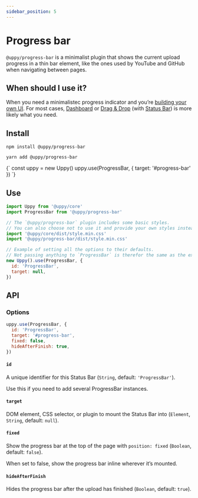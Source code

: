 ```yaml
---
sidebar_position: 5
---
```




# Progress bar

`@uppy/progress-bar` is a minimalist plugin that shows the current upload progress in a thin bar element,
like the ones used by YouTube and GitHub when navigating between pages.

## When should I use it?

When you need a minimalistec progress indicator and you’re [building your own UI](/docs/guides/building-your-own-ui-with-uppy).
For most cases, [Dashboard](/docs/user-interfaces/dashboard) or [Drag & Drop](/docs/user-interfaces/drag-drop)
(with [Status Bar](/docs/user-interfaces/elements/status-bar)) is more likely what you need.

## Install

<Tabs>
  <TabItem value="npm" label="NPM" default>

  ```shell
  npm install @uppy/progress-bar
  ```

  </TabItem>

  <TabItem value="yarn" label="Yarn">

  ```shell
  yarn add @uppy/progress-bar
  ```

  </TabItem>

  <TabItem value="cdn" label="CDN">
    <UppyCdnExample>
      {`
        const uppy = new Uppy()
        uppy.use(ProgressBar, { target: '#progress-bar' })
      `}
    </UppyCdnExample>
  </TabItem>
</Tabs>

## Use

```js
import Uppy from '@uppy/core'
import ProgressBar from '@uppy/progress-bar'

// The `@uppy/progress-bar` plugin includes some basic styles.
// You can also choose not to use it and provide your own styles instead.
import '@uppy/core/dist/style.min.css'
import '@uppy/progress-bar/dist/style.min.css'

// Example of setting all the options to their defaults.
// Not passing anything to `ProgressBar` is therefor the same as the example below.
new Uppy().use(ProgressBar, {
  id: 'ProgressBar',
  target: null,
})
```

## API

### Options

```js
uppy.use(ProgressBar, {
  id: 'ProgressBar',
  target: '#progress-bar',
  fixed: false,
  hideAfterFinish: true,
})
```

#### `id`

A unique identifier for this Status Bar (`String`, default: `'ProgressBar'`). 

Use this if you need to add several ProgressBar instances.

#### `target`

DOM element, CSS selector, or plugin to mount the Status Bar into (`Element`, `String`, default: `null`).

#### `fixed`

Show the progress bar at the top of the page with `position: fixed` (`Boolean`, default: `false`).

When set to false, show the progress bar inline wherever it’s mounted.

#### `hideAfterFinish`

Hides the progress bar after the upload has finished (`Boolean`, default: `true`).
